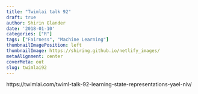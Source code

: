 ```yaml
---
title: "Twimlai talk 92"
draft: true
author: Shirin Glander
date: '2018-01-10'
categories: ["R"]
tags: ["Fairness", "Machine Learning"]
thumbnailImagePosition: left
thumbnailImage: https://shiring.github.io/netlify_images/
metaAlignment: center
coverMeta: out
slug: twimlai92
---
```



https://twimlai.com/twiml-talk-92-learning-state-representations-yael-niv/

